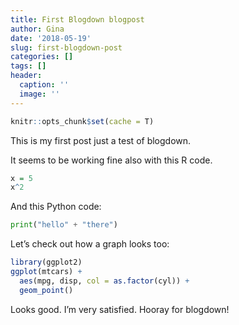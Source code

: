 ```yaml
---
title: First Blogdown blogpost
author: Gina
date: '2018-05-19'
slug: first-blogdown-post
categories: []
tags: []
header:
  caption: ''
  image: ''
---
```


```r
knitr::opts_chunk$set(cache = T)
```


This is my first post just a test of blogdown.  

It seems to be working fine also with this R code.

```r
x = 5
x^2
```

And this Python code:

```python
print("hello" + "there")
```

Let's check out how a graph looks too:

```r
library(ggplot2)
ggplot(mtcars) +
  aes(mpg, disp, col = as.factor(cyl)) +
  geom_point()
```

Looks good.  I'm very satisfied.  Hooray for blogdown!  
